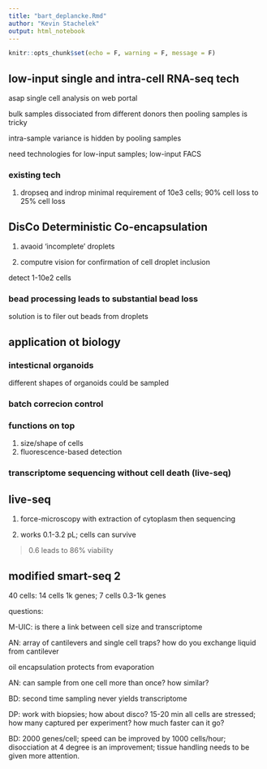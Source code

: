 ```yaml
---
title: "bart_deplancke.Rmd"
author: "Kevin Stachelek"
output: html_notebook
---
```


```r
knitr::opts_chunk$set(echo = F, warning = F, message = F)
```

## low-input single and intra-cell RNA-seq tech

asap single cell analysis on web portal

bulk samples dissociated from different donors then pooling samples is tricky

intra-sample variance is hidden by pooling samples 

need technologies for low-input samples; low-input FACS

### existing tech

1. dropseq and indrop minimal requirement of 10e3 cells; 90% cell loss to 25% cell loss

## DisCo Deterministic Co-encapsulation

1. avaoid 'incomplete' droplets 

2. computre vision for confirmation of cell droplet inclusion

detect 1-10e2 cells 

### bead processing leads to substantial bead loss

solution is to filer out beads from droplets 

## application ot biology

### intesticnal organoids

different shapes of organoids could be sampled 

###  batch correcion control

### functions on top

1. size/shape of cells 
2. fluorescence-based detection 

### transcriptome sequencing without cell death (live-seq)

## live-seq

1. force-microscopy with extraction of cytoplasm then sequencing 

2. works 0.1-3.2 pL; cells can survive 

>0.6 leads to 86% viability

##  modified smart-seq 2 

40 cells: 14 cells 1k genes; 7 cells 0.3-1k genes 

questions:

M-UIC: is there a link between cell size and transcriptome 

AN: array of cantilevers and single cell traps? how do you exchange liquid from cantilever

oil encapsulation protects from evaporation

AN: can sample from one cell more than once? how similar?

BD: second time sampling never yields transcriptome

DP: work with biopsies; how about disco? 15-20 min all cells are stressed; how many captured per experiment? how much faster can it go?

BD: 2000 genes/cell; speed can be improved by 1000 cells/hour; disocciation at 4 degree is an improvement; tissue handling needs to be given more attention. 



